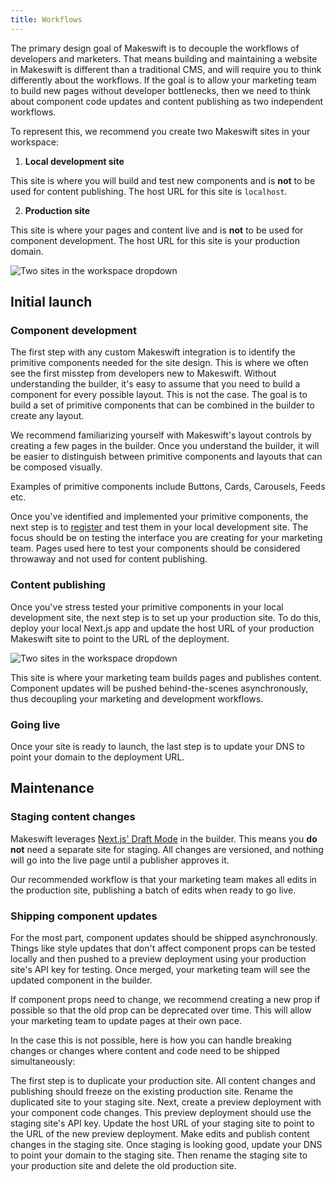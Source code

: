 ```yaml
---
title: Workflows
---
```


The primary design goal of Makeswift is to decouple the workflows of developers and marketers. That means building and maintaining a website in Makeswift is different than a traditional CMS, and will require you to think differently about the workflows. If the goal is to allow your marketing team to build new pages without developer bottlenecks, then we need to think about component code updates and content publishing as two independent workflows.

To represent this, we recommend you create two Makeswift sites in your workspace:

1. **Local development site**

This site is where you will build and test new components and is **not** to be used for content publishing. The host URL for this site is `localhost`.

2. **Production site**

This site is where your pages and content live and is **not** to be used for component development. The host URL for this site is your production domain.

<Frame caption="Your workspace dropdown should look something like this">
  <img
    src="/images/workflows-workspace.png"
    alt="Two sites in the workspace dropdown"
  />
</Frame>

## Initial launch

### Component development

The first step with any custom Makeswift integration is to identify the primitive components needed for the site design. This is where we often see the first misstep from developers new to Makeswift. Without understanding the builder, it's easy to assume that you need to build a component for every possible layout. This is not the case. The goal is to build a set of primitive components that can be combined in the builder to create any layout.

We recommend familiarizing yourself with Makeswift's layout controls by creating a few pages in the builder. Once you understand the builder, it will be easier to distinguish between primitive components and layouts that can be composed visually.

<Info>
  Examples of primitive components include Buttons, Cards, Carousels, Feeds etc.
</Info>

Once you've identified and implemented your primitive components, the next step is to [register](/reference/runtime/register-component) and test them in your local development site. The focus should be on testing the interface you are creating for your marketing team. Pages used here to test your components should be considered throwaway and not used for content publishing.

### Content publishing

Once you've stress tested your primitive components in your local development site, the next step is to set up your production site. To do this, deploy your local Next.js app and update the host URL of your production Makeswift site to point to the URL of the deployment.

<Frame>
  <img
    src="/images/workflows-production-host.png"
    alt="Two sites in the workspace dropdown"
  />
</Frame>

This site is where your marketing team builds pages and publishes content. Component updates will be pushed behind-the-scenes asynchronously, thus decoupling your marketing and development workflows.

### Going live

Once your site is ready to launch, the last step is to update your DNS to point your domain to the deployment URL.

## Maintenance

### Staging content changes

Makeswift leverages [Next.js' Draft Mode](https://nextjs.org/docs/app/building-your-application/configuring/draft-mode) in the builder. This means you **do not** need a separate site for staging. All changes are versioned, and nothing will go into the live page until a publisher approves it.

Our recommended workflow is that your marketing team makes all edits in the production site, publishing a batch of edits when ready to go live.

### Shipping component updates

For the most part, component updates should be shipped asynchronously. Things like style updates that don't affect component props can be tested locally and then pushed to a preview deployment using your production site's API key for testing. Once merged, your marketing team will see the updated component in the builder.

If component props need to change, we recommend creating a new prop if possible so that the old prop can be deprecated over time. This will allow your marketing team to update pages at their own pace.

In the case this is not possible, here is how you can handle breaking changes or changes where content and code need to be shipped simultaneously:

<Steps>
  <Step title="Duplicate your site">
    The first step is to duplicate your production site. All content changes and
    publishing should freeze on the existing production site. Rename the
    duplicated site to your staging site.
  </Step>
  <Step title="Create a preview deployment">
    Next, create a preview deployment with your component code changes. This
    preview deployment should use the staging site's API key.
  </Step>
  <Step title="Update the host URL">
    Update the host URL of your staging site to point to the URL of the new
    preview deployment.
  </Step>
  <Step title="Publish changes to staging">
    Make edits and publish content changes in the staging site.
  </Step>
  <Step title="Promote staging">
    Once staging is looking good, update your DNS to point your domain to the
    staging site. Then rename the staging site to your production site and
    delete the old production site.
  </Step>
</Steps>
